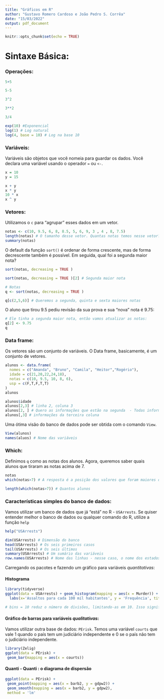 ---
title: "Gráficos em R"
author: "Gustavo Romero Cardoso e João Pedro S. Corrêa"
date: "15/03/2022"
output: pdf_document
---

```{r setup, include=FALSE}
knitr::opts_chunk$set(echo = TRUE)
```

# Sintaxe Básica:
### Operações: 

```{r}
5+5
```
```{r}
5-5
```
```{r}
3^2
```
```{r}
3**2
```
```{r}
3/4
```
```{r}
exp(10) #Exponencial
log(1) # Log natural
log(4, base = 10) # Log na base 10
```


### Variáveis:

Variáveis são objetos que você nomeia para guardar os dados. Você declara uma variável usando o operador `=` ou `<-`. 
```{r}
x = 10
y = 15

x + y
x * y
10 * x
x ^ y
```


### Vetores:


Utilizamos o `c` para "agrupar" esses dados em um vetor.


```{r}
notas <- c(10, 9.5, 6, 8, 8.5, 5, 6, 9, 3 , 4 , 8, 7.5)
length(notas) # O tamanho desse vetor. Quantas notas temos nesse vetor?
summary(notas)
```


O default da função `sort()` é ordenar de forma crescente, mas de forma decrescente também é possível. Em seguida, qual foi a segunda maior nota?
```{r}
sort(notas, decreasing = TRUE )

sort(notas, decreasing = TRUE )[2] # Segunda maior nota
```

```{r}
# Notas
q <- sort(notas, decreasing = TRUE )

q[c(2,5,6)] # Queremos a segunda, quinta e sexta maiores notas
```
O aluno que tirou 9.5 pediu revisão da sua prova e sua "nova" nota é 9.75:
```{r}
# Ele tinha a segunda maior nota, então vamos atualizar as notas:
q[2] <- 9.75
q
```


### Data frame:

Os vetores são um conjunto de variáveis. O Data frame, basicamente, é um conjunto de vetores. 


```{r}
alunos <- data.frame(
  nomes = c("Amanda", "Bruno", "Camila", "Heitor","Rogério"),
  idade = c(21,20,22,24,18),
  notas = c(10, 9.5, 10, 8, 6),
  usp = c(F,T,F,T,T)
)
alunos
```

```{r}
alunos$idade
alunos[2,3] # linha 2, coluna 3
alunos[2, ] # Quero as informações que estão na segunda  - Todas informações do Bruno
alunos[,3] # informações da terceira coluna
```

Uma ótima visão do banco de dados pode ser obtida com o comando `View`.
```{r}
View(alunos)
names(aluos) # Nome das variáveis
```


### Which:
Definimos `q` como as notas dos alunos. Agora, queremos saber quais alunos que tiraram as notas acima de 7.
```{r}
notas
which(notas>7) # A resposta é a posição dos valores que foram maiores do que 7 e não os valores que são maiores que 10.  

length(which(notas>7)) # Quantos alunos
```


### Características simples do banco de dados:

Vamos utilizar um banco de dados que já "está" no R - `USArrests`. Se quiser entender melhor o banco de dados ou qualquer comando do R, utilize a função `help`
```{r}
help("USArrests")
```


```{r}
dim(USArrests) # Dimensão do banco 
head(USArrests) # Os seis primeiros casos
tail(USArrests) # Os seis últimos 
summary(USArrests) # Um sumário das variáveis
row.names(USArrests) # Nome das linhas - nesse caso, o nome dos estados dos EUA
```


Carregando os pacotes e fazendo um gráfico para variáveis *quantitativas*:

#### Histograma
```{r}
library(tidyverse)
ggplot(data = USArrests) + geom_histogram(mapping = aes(x = Murder)) +
  labs(x='Assaltos para cada 100 mil habitantes', y = 'Frequência', title='Assaltos em Estados Americanos', subtitle = 'Subtítulo', caption = 'Explicação do gráfico')

# bins = 10 reduz o número de divisões, limitando-as em 10. Isso significa que teremos dez barras em nosso histograma
```

#### Gráfico de barras para variáveis *qualitativas*:

Vamos utilizar outra base de dados: `PErisk`. Temos uma variável `courts` que vale 1 quando o país tem um judiciário independente e 0 se o país não tem o judiciário independente.  

```{r}
library(Zelig)
ggplot(data = PErisk) +
 geom_bar(mapping = aes(x = courts))
```




#### Quanti - Quanti : o diagrama de dispersão 

```{r}
ggplot(data = PErisk) +
 geom_point(mapping = aes(x = barb2, y = gdpw2)) +
 geom_smooth(mapping = aes(x = barb2, y = gdpw2), 
 method = 'lm'
```





















